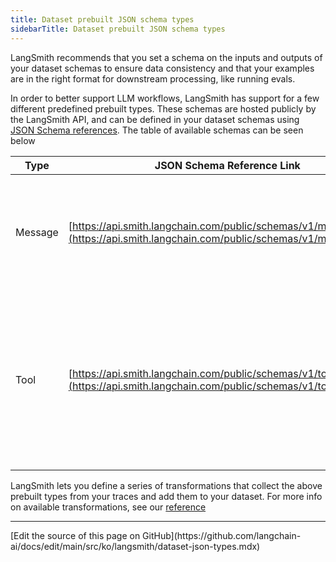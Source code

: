 ```yaml
---
title: Dataset prebuilt JSON schema types
sidebarTitle: Dataset prebuilt JSON schema types
---
```


LangSmith recommends that you set a schema on the inputs and outputs of your dataset schemas to ensure data consistency and that your examples are in the right format for downstream processing, like running evals.

In order to better support LLM workflows, LangSmith has support for a few different predefined prebuilt types. These schemas are hosted publicly by the LangSmith API, and can be defined in your dataset schemas using [JSON Schema references](https://json-schema.org/understanding-json-schema/structuring#dollarref). The table of available schemas can be seen below

| Type    | JSON Schema Reference Link                                                                                                       | Usage                                                                                                                     |
| ------- | -------------------------------------------------------------------------------------------------------------------------------- | ------------------------------------------------------------------------------------------------------------------------- |
| Message | [https://api.smith.langchain.com/public/schemas/v1/message.json](https://api.smith.langchain.com/public/schemas/v1/message.json) | Represents messages sent to a chat model, following the OpenAI standard format.                                           |
| Tool    | [https://api.smith.langchain.com/public/schemas/v1/tooldef.json](https://api.smith.langchain.com/public/schemas/v1/tooldef.json) | Tool definitions available to chat models for function calling, defined in OpenAI's JSON Schema inspired function format. |

LangSmith lets you define a series of transformations that collect the above prebuilt types from your traces and add them to your dataset. For more info on available transformations, see our [reference](/langsmith/dataset-transformations)

---

<Callout icon="pen-to-square" iconType="regular">
  [Edit the source of this page on GitHub](https://github.com/langchain-ai/docs/edit/main/src/ko/langsmith/dataset-json-types.mdx)
</Callout>
